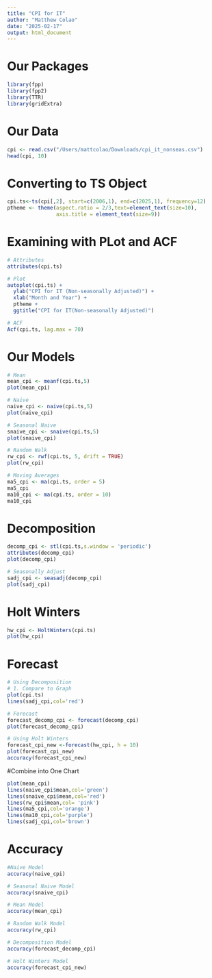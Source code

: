 ```yaml
---
title: "CPI for IT"
author: "Matthew Colao"
date: "2025-02-17"
output: html_document
---
```

# Our Packages
```r
library(fpp)
library(fpp2)
library(TTR)
library(gridExtra)
```
# Our Data #
```r
cpi <- read.csv("/Users/mattcolao/Downloads/cpi_it_nonseas.csv")
head(cpi, 10)
```
# Converting to TS Object #
```r
cpi.ts<-ts(cpi[,2], start=c(2006,1), end=c(2025,1), frequency=12)
ptheme <- theme(aspect.ratio = 2/3,text=element_text(size=10), 
                axis.title = element_text(size=9))

```
# Examining with PLot and ACF
```r
# Attributes
attributes(cpi.ts)

# Plot
autoplot(cpi.ts) + 
  ylab("CPI for IT (Non-seasonally Adjusted)") +
  xlab("Month and Year") +
  ptheme +
  ggtitle("CPI for IT(Non-seasonally Adjusted)")

# ACF
Acf(cpi.ts, lag.max = 70)
```
# Our Models #
```r
# Mean 
mean_cpi <- meanf(cpi.ts,5)
plot(mean_cpi)

# Naive
naive_cpi <- naive(cpi.ts,5)
plot(naive_cpi)

# Seasonal Naive
snaive_cpi <- snaive(cpi.ts,5)
plot(snaive_cpi)

# Random Walk
rw_cpi <- rwf(cpi.ts, 5, drift = TRUE)
plot(rw_cpi)

# Moving Averages
ma5_cpi <- ma(cpi.ts, order = 5)
ma5_cpi
ma10_cpi <- ma(cpi.ts, order = 10)
ma10_cpi
```
# Decomposition
```r
decomp_cpi <- stl(cpi.ts,s.window = 'periodic')
attributes(decomp_cpi)
plot(decomp_cpi)

# Seasonally Adjust
sadj_cpi <- seasadj(decomp_cpi)
plot(sadj_cpi)
```
# Holt Winters
```r
hw_cpi <- HoltWinters(cpi.ts)
plot(hw_cpi)
```
# Forecast
```r
# Using Decomposition
# 1. Compare to Graph
plot(cpi.ts)
lines(sadj_cpi,col='red')

# Forecast
forecast_decomp_cpi <- forecast(decomp_cpi)
plot(forecast_decomp_cpi)

# Using Holt Winters
forecast_cpi_new <-forecast(hw_cpi, h = 10)
plot(forecast_cpi_new)
accuracy(forecast_cpi_new)
```
#Combine into One Chart
```r
plot(mean_cpi)
lines(naive_cpi$mean,col='green')
lines(snaive_cpi$mean,col='red')
lines(rw_cpi$mean,col= 'pink')
lines(ma5_cpi,col='orange')
lines(ma10_cpi,col='purple')
lines(sadj_cpi,col='brown')
```
# Accuracy 
```r
#Naive Model
accuracy(naive_cpi)

# Seasonal Naive Model
accuracy(snaive_cpi)

# Mean Model
accuracy(mean_cpi)

# Random Walk Model
accuracy(rw_cpi)

# Decomposition Model
accuracy(forecast_decomp_cpi)

# Holt Winters Model
accuracy(forecast_cpi_new)
```

